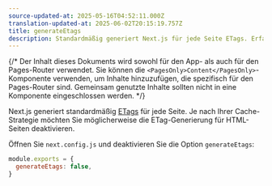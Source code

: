 ```yaml
---
source-updated-at: 2025-05-16T04:52:11.000Z
translation-updated-at: 2025-06-02T20:15:19.757Z
title: generateEtags
description: Standardmäßig generiert Next.js für jede Seite ETags. Erfahren Sie hier mehr darüber, wie Sie die ETag-Generierung deaktivieren können.
---
```


{/* Der Inhalt dieses Dokuments wird sowohl für den App- als auch für den Pages-Router verwendet. Sie können die `<PagesOnly>Content</PagesOnly>`-Komponente verwenden, um Inhalte hinzuzufügen, die spezifisch für den Pages-Router sind. Gemeinsam genutzte Inhalte sollten nicht in eine Komponente eingeschlossen werden. */}

Next.js generiert standardmäßig [ETags](https://en.wikipedia.org/wiki/HTTP_ETag) für jede Seite. Je nach Ihrer Cache-Strategie möchten Sie möglicherweise die ETag-Generierung für HTML-Seiten deaktivieren.

Öffnen Sie `next.config.js` und deaktivieren Sie die Option `generateEtags`:

```js filename="next.config.js"
module.exports = {
  generateEtags: false,
}
```